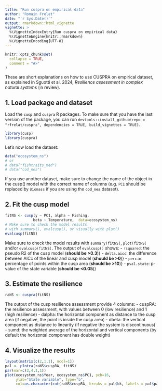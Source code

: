 ```yaml
---
title: "Run cuspra on empirical data"
author: "Romain Frelat"
date: "`r Sys.Date()`"
output: rmarkdown::html_vignette
vignette: >
  %\VignetteIndexEntry{Run cuspra on empirical data}
  %\VignetteEngine{knitr::rmarkdown}
  %\VignetteEncoding{UTF-8}
---
```


```r
knitr::opts_chunk$set(
  collapse = TRUE,
  comment = "#>"
)
```


These are short explanations on how to use CUSPRA on empirical dataset, as explained in Sguotti et al. 2024, *Resilience assessment in complex natural systems* (in review).


## 1. Load package and dataset

Load the `cusp` and `cuspra` R packages. To make sure that you have the last version of the package, you can run `devtools::install_github(repo = "rfrelat/cuspra", dependencies = TRUE, build_vignettes = TRUE)`.

```r
library(cusp)
library(cuspra)
```

Let's now load the dataset:

```r
data("ecosystem_ns")
# or 
# data("fishtraits_med")
# data("cod_nea") 
```

If you use another dataset, make sure to change the name of the object in the cusp() model with the correct name of columns (e.g. `PC1` should be replaced by `Biomass` if you are using the `cod_nea` dataset).

## 2. Fit the cusp model

```r
fitNS <- cusp(y ~ PC1, alpha ~ Fishing,
             beta ~ Temperature,  data=ecosystem_ns)
# Make sure to check the model results
# with summary(), evalcusp(), or visually with plot()
evalcusp(fitNS)
```

Make sure to check the model results with `summary(fitNS)`, `plot(fitNS)` and/or `evalcusp(fitNS)`. 
The output of `evalcusp()` shows:
- `rsquared`: the pseudo R2 of the cusp model (**should be >0.3**)}
- `delta.aicc`: the difference between AICc of the linear and cusp model (**should be >0**)}
- `percin`: percentage of points within the cusp area (**should be >10**)}
- `pval.state`: p-value of the state variable (**should be <0.05**)}


## 3. Estimate the resilience
```r
raNS <- cuspra(fitNS)
```

The output of the cusp resilience assessment provide 4 columns:
- cuspRA: the resilience assessment, with values between 0 (low resilience) and 1 (high resilience)
- dalpha: the horizontal component as distance to the cusp area (if negative, the point is inside the cusp area)
- dbeta: the vertical component as distance to linearity (if negative the system is discontinuous)
- sumd: the weighted average of the horizontal and vertical components (by default the horizontal component has double weight)

## 4. Visualize the results

```r
layout(matrix(c(2,1,1), ncol=1))
pal <- plotra(raNS$cuspRA, fitNS)
par(mar=c(2,4,1,1))
plot(ecosystem_ns$Year, ecosystem_ns$PC1, pch=16,
     ylab="State variable", type="b",
     col=as.character(cut(raNS$cuspRA, breaks = pal$bk, labels = pal$pal)))
```
